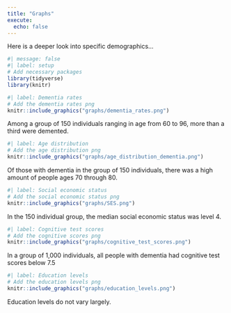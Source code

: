 ```yaml
---
title: "Graphs"
execute:
  echo: false
---
```


Here is a deeper look into specific demographics...

```r
#| message: false
#| label: setup
# Add necessary packages
library(tidyverse)
library(knitr)
```

```r
#| label: Dementia rates
# Add the dementia rates png
knitr::include_graphics("graphs/dementia_rates.png")
```

Among a group of 150 individuals ranging in age from 60 to 96, more than a third were demented.

```r
#| label: Age distribution
# Add the age distribution png
knitr::include_graphics("graphs/age_distribution_dementia.png")
```

Of those with dementia in the group of 150 individuals, there was a high amount of people ages 70 through 80.

```r
#| label: Social economic status
# Add the social economic status png
knitr::include_graphics("graphs/SES.png")
```

In the 150 individual group, the median social economic status was level 4.

```r
#| label: Cognitive test scores
# Add the cognitive scores png
knitr::include_graphics("graphs/cognitive_test_scores.png")
```

In a group of 1,000 individuals, all people with dementia had cognitive test scores below 7.5

```r
#| label: Education levels
# Add the education levels png
knitr::include_graphics("graphs/education_levels.png")
```

Education levels do not vary largely.



